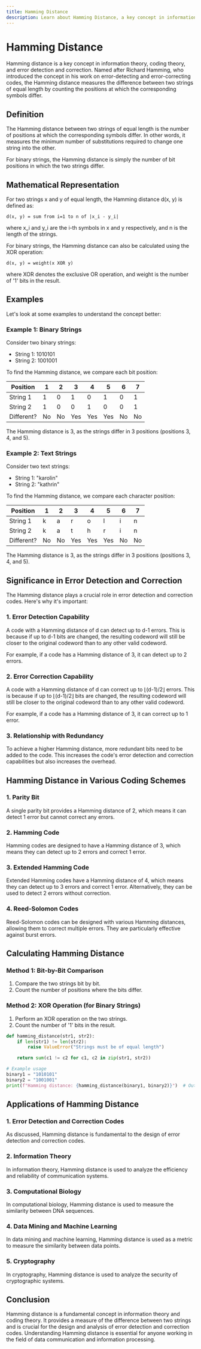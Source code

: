 ```yaml
---
title: Hamming Distance
description: Learn about Hamming Distance, a key concept in information theory and coding theory used for error detection and correction.
---
```


# Hamming Distance

Hamming distance is a key concept in information theory, coding theory, and error detection and correction. Named after Richard Hamming, who introduced the concept in his work on error-detecting and error-correcting codes, the Hamming distance measures the difference between two strings of equal length by counting the positions at which the corresponding symbols differ.

## Definition

The Hamming distance between two strings of equal length is the number of positions at which the corresponding symbols differ. In other words, it measures the minimum number of substitutions required to change one string into the other.

For binary strings, the Hamming distance is simply the number of bit positions in which the two strings differ.

## Mathematical Representation

For two strings x and y of equal length, the Hamming distance d(x, y) is defined as:

```
d(x, y) = sum from i=1 to n of |x_i - y_i|
```

where x_i and y_i are the i-th symbols in x and y respectively, and n is the length of the strings.

For binary strings, the Hamming distance can also be calculated using the XOR operation:

```
d(x, y) = weight(x XOR y)
```

where XOR denotes the exclusive OR operation, and weight is the number of '1' bits in the result.

## Examples

Let's look at some examples to understand the concept better:

### Example 1: Binary Strings

Consider two binary strings:
- String 1: 1010101
- String 2: 1001001

To find the Hamming distance, we compare each bit position:

| Position | 1 | 2 | 3 | 4 | 5 | 6 | 7 |
|----------|---|---|---|---|---|---|---|
| String 1 | 1 | 0 | 1 | 0 | 1 | 0 | 1 |
| String 2 | 1 | 0 | 0 | 1 | 0 | 0 | 1 |
| Different?| No| No| Yes| Yes| Yes| No| No|

The Hamming distance is 3, as the strings differ in 3 positions (positions 3, 4, and 5).

### Example 2: Text Strings

Consider two text strings:
- String 1: "karolin"
- String 2: "kathrin"

To find the Hamming distance, we compare each character position:

| Position | 1 | 2 | 3 | 4 | 5 | 6 | 7 |
|----------|---|---|---|---|---|---|---|
| String 1 | k | a | r | o | l | i | n |
| String 2 | k | a | t | h | r | i | n |
| Different?| No| No| Yes| Yes| Yes| No| No|

The Hamming distance is 3, as the strings differ in 3 positions (positions 3, 4, and 5).

## Significance in Error Detection and Correction

The Hamming distance plays a crucial role in error detection and correction codes. Here's why it's important:

### 1. Error Detection Capability

A code with a Hamming distance of d can detect up to d-1 errors. This is because if up to d-1 bits are changed, the resulting codeword will still be closer to the original codeword than to any other valid codeword.

For example, if a code has a Hamming distance of 3, it can detect up to 2 errors.

### 2. Error Correction Capability

A code with a Hamming distance of d can correct up to ⌊(d-1)/2⌋ errors. This is because if up to ⌊(d-1)/2⌋ bits are changed, the resulting codeword will still be closer to the original codeword than to any other valid codeword.

For example, if a code has a Hamming distance of 3, it can correct up to 1 error.

### 3. Relationship with Redundancy

To achieve a higher Hamming distance, more redundant bits need to be added to the code. This increases the code's error detection and correction capabilities but also increases the overhead.

## Hamming Distance in Various Coding Schemes

### 1. Parity Bit

A single parity bit provides a Hamming distance of 2, which means it can detect 1 error but cannot correct any errors.

### 2. Hamming Code

Hamming codes are designed to have a Hamming distance of 3, which means they can detect up to 2 errors and correct 1 error.

### 3. Extended Hamming Code

Extended Hamming codes have a Hamming distance of 4, which means they can detect up to 3 errors and correct 1 error. Alternatively, they can be used to detect 2 errors without correction.

### 4. Reed-Solomon Codes

Reed-Solomon codes can be designed with various Hamming distances, allowing them to correct multiple errors. They are particularly effective against burst errors.

## Calculating Hamming Distance

### Method 1: Bit-by-Bit Comparison

1. Compare the two strings bit by bit.
2. Count the number of positions where the bits differ.

### Method 2: XOR Operation (for Binary Strings)

1. Perform an XOR operation on the two strings.
2. Count the number of '1' bits in the result.

```python
def hamming_distance(str1, str2):
    if len(str1) != len(str2):
        raise ValueError("Strings must be of equal length")

    return sum(c1 != c2 for c1, c2 in zip(str1, str2))

# Example usage
binary1 = "1010101"
binary2 = "1001001"
print(f"Hamming distance: {hamming_distance(binary1, binary2)}")  # Output: 3
```

## Applications of Hamming Distance

### 1. Error Detection and Correction Codes

As discussed, Hamming distance is fundamental to the design of error detection and correction codes.

### 2. Information Theory

In information theory, Hamming distance is used to analyze the efficiency and reliability of communication systems.

### 3. Computational Biology

In computational biology, Hamming distance is used to measure the similarity between DNA sequences.

### 4. Data Mining and Machine Learning

In data mining and machine learning, Hamming distance is used as a metric to measure the similarity between data points.

### 5. Cryptography

In cryptography, Hamming distance is used to analyze the security of cryptographic systems.

## Conclusion

Hamming distance is a fundamental concept in information theory and coding theory. It provides a measure of the difference between two strings and is crucial for the design and analysis of error detection and correction codes. Understanding Hamming distance is essential for anyone working in the field of data communication and information processing.
